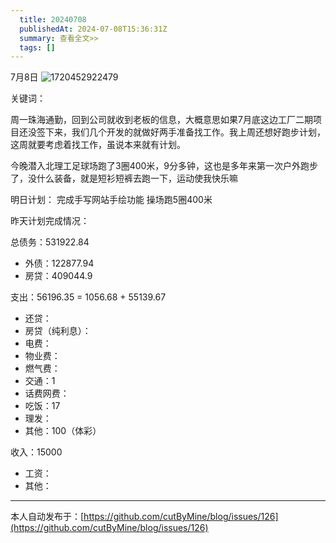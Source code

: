 ```yaml
---
  title: 20240708
  publishedAt: 2024-07-08T15:36:31Z
  summary: 查看全文>>
  tags: []
---
```


7月8日 
![1720452922479](https://github.com/cutByMine/blog/assets/164211290/07eef574-476c-490d-8636-9a13d8ee5eb9)


关键词：

周一珠海通勤，回到公司就收到老板的信息，大概意思如果7月底这边工厂二期项目还没签下来，我们几个开发的就做好两手准备找工作。我上周还想好跑步计划，这周就要考虑着找工作，虽说本来就有计划。

今晚潜入北理工足球场跑了3圈400米，9分多钟，这也是多年来第一次户外跑步了，没什么装备，就是短衫短裤去跑一下，运动使我快乐嘛

明日计划：
完成手写网站手绘功能
操场跑5圈400米

昨天计划完成情况：

总债务：531922.84
- 外债：122877.94
- 房贷：409044.9

支出：56196.35 = 1056.68 + 55139.67
- 还贷：
- 房贷（纯利息）：
- 电费：
- 物业费：
- 燃气费：
- 交通：1
- 话费网费：
- 吃饭：17
- 理发：
- 其他：100（体彩）

收入：15000
- 工资：
- 其他：


---
本人自动发布于：[https://github.com/cutByMine/blog/issues/126](https://github.com/cutByMine/blog/issues/126)
